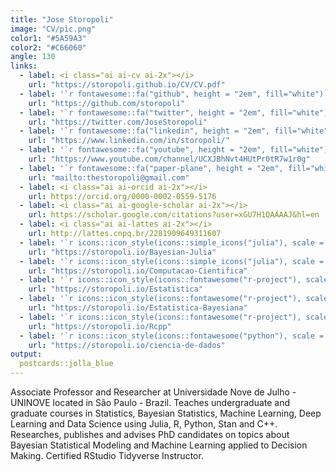 ```yaml
---
title: "Jose Storopoli"
image: "CV/pic.png"
color1: "#5A59A3"
color2: "#C66060"
angle: 130
links:
  - label: <i class="ai ai-cv ai-2x"></i>
    url: "https://storopoli.github.io/CV/CV.pdf"
  - label: '`r fontawesome::fa("github", height = "2em", fill="white")`'
    url: "https://github.com/storopoli"
  - label: '`r fontawesome::fa("twitter", height = "2em", fill="white")`'
    url: "https://twitter.com/JoseStoropoli"
  - label: '`r fontawesome::fa("linkedin", height = "2em", fill="white")`'
    url: "https://www.linkedin.com/in/storopoli/"
  - label: '`r fontawesome::fa("youtube", height = "2em", fill="white")`'
    url: "https://www.youtube.com/channel/UCXJBhNvt4HUtPr0tR7w1r0g"
  - label: '`r fontawesome::fa("paper-plane", height = "2em", fill="white")`'
    url: "mailto:thestoropoli@gmail.com"
  - label: <i class="ai ai-orcid ai-2x"></i>
    url: https://orcid.org/0000-0002-0559-5176
  - label: <i class="ai ai-google-scholar ai-2x"></i>
    url: https://scholar.google.com/citations?user=xGU7H1QAAAAJ&hl=en
  - label: <i class="ai ai-lattes ai-2x"></i>
    url: http://lattes.cnpq.br/2281909649311607
  - label: '`r icons::icon_style(icons::simple_icons("julia"), scale = 1.33, fill = "#B452CD")`<br>Bayesian Statistics<br> using Julia and Turing'
    url: "https://storopoli.io/Bayesian-Julia"
  - label: '`r icons::icon_style(icons::simple_icons("julia"), scale = 1.33, fill = "#9558B2")`<br>Computação Científica<br> com Julia'
    url: "https://storopoli.io/Computacao-Cientifica"
  - label: '`r icons::icon_style(icons::fontawesome("r-project"), scale = 1.33, fill = "steelblue")`<br>Estatística com R'
    url: "https://storopoli.io/Estatistica"
  - label: '`r icons::icon_style(icons::fontawesome("r-project"), scale = 1.33, fill = "steelblue")`<br>Estatística Bayesiana<br>com R e Stan'
    url: "https://storopoli.io/Estatistica-Bayesiana"
  - label: '`r icons::icon_style(icons::fontawesome("r-project"), scale = 1.33, fill = "steelblue")`<br>Rcpp'
    url: "https://storopoli.io/Rcpp"
  - label: '`r icons::icon_style(icons::fontawesome("python"), scale = 1.33, fill = "#FFD343")`<br>Ciência de Dados<br>pandas, Scikit-Learn,<br>TensorFlow e PyTorch'
    url: "https://storopoli.io/ciencia-de-dados"
output:
  postcards::jolla_blue
---
```


<!-- Global site tag (gtag.js) - Google Analytics -->
<script async src="https://www.googletagmanager.com/gtag/js?id=G-76W12M6ZTG"></script>
<script>
  window.dataLayer = window.dataLayer || [];
  function gtag(){dataLayer.push(arguments);}
  gtag('js', new Date());

  gtag('config', 'G-76W12M6ZTG');
</script>

<!--Academicons Icons-->
<link rel="stylesheet" href="https://cdn.jsdelivr.net/gh/jpswalsh/academicons@1/css/academicons.min.css">

Associate Professor and Researcher at Universidade Nove de Julho - UNINOVE located in São Paulo - Brazil. Teaches undergraduate and graduate courses in Statistics, Bayesian Statistics, Machine Learning, Deep Learning and Data Science using Julia, R, Python, Stan and C++.  Researches, publishes and advises PhD candidates on topics about Bayesian Statistical Modeling and Machine Learning applied to Decision Making. Certified RStudio Tidyverse Instructor.

